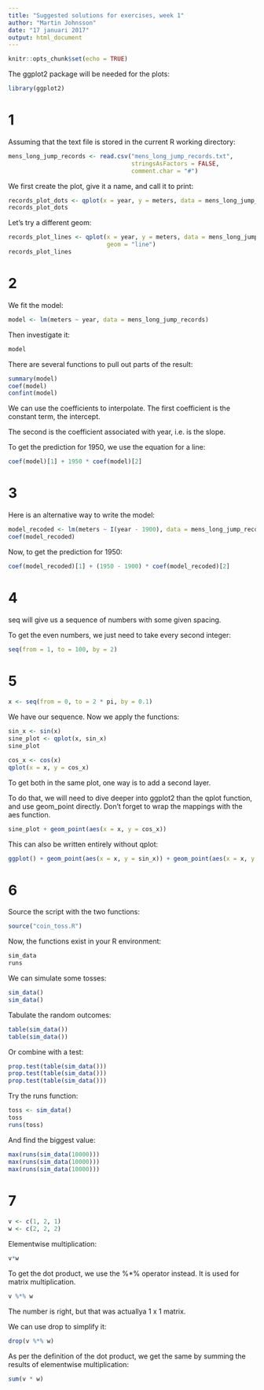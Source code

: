 ```yaml
---
title: "Suggested solutions for exercises, week 1"
author: "Martin Johnsson"
date: "17 januari 2017"
output: html_document
---
```


```r
knitr::opts_chunk$set(echo = TRUE)
```

The ggplot2 package will be needed for the plots:

```r
library(ggplot2)
```


# 1

Assuming that the text file is stored in the current R working directory:

```r
mens_long_jump_records <- read.csv("mens_long_jump_records.txt",
                                   stringsAsFactors = FALSE,
                                   comment.char = "#")
```
We first create the plot, give it a name, and call it to print:

```r
records_plot_dots <- qplot(x = year, y = meters, data = mens_long_jump_records)
records_plot_dots
```

Let's try a different geom:

```r
records_plot_lines <- qplot(x = year, y = meters, data = mens_long_jump_records,
                            geom = "line")
records_plot_lines
```


# 2

We fit the model:

```r
model <- lm(meters ~ year, data = mens_long_jump_records)
```

Then investigate it:

```r
model
```

There are several functions to pull out parts of the result:

```r
summary(model)
coef(model)
confint(model)
```

We can use the coefficients to interpolate. The first coefficient is the constant term, the intercept.

The second is the coefficient associated with year, i.e. is the slope.

To get the prediction for 1950, we use the equation for a line:

```r
coef(model)[1] + 1950 * coef(model)[2]
```


# 3

Here is an alternative way to write the model:

```r
model_recoded <- lm(meters ~ I(year - 1900), data = mens_long_jump_records)
coef(model_recoded)
```

Now, to get the prediction for 1950:

```r
coef(model_recoded)[1] + (1950 - 1900) * coef(model_recoded)[2]
```


# 4

seq will give us a sequence of numbers with some given spacing.

To get the even numbers, we just need to take every second integer:

```r
seq(from = 1, to = 100, by = 2)
```


# 5

```r
x <- seq(from = 0, to = 2 * pi, by = 0.1)
```

We have our sequence. Now we apply the functions:

```r
sin_x <- sin(x)
sine_plot <- qplot(x, sin_x)
sine_plot
```

```r
cos_x <- cos(x)
qplot(x = x, y = cos_x)
```

To get both in the same plot, one way is to add a second layer.

To do that, we will need to dive deeper into ggplot2 than the qplot function,
and use geom_point directly. Don't forget to wrap the mappings with the aes function.

```r
sine_plot + geom_point(aes(x = x, y = cos_x))
```

This can also be written entirely without qplot:

```r
ggplot() + geom_point(aes(x = x, y = sin_x)) + geom_point(aes(x = x, y = cos_x))
```

# 6

Source the script with the two functions:

```r
source("coin_toss.R")
```

Now, the functions exist in your R environment:

```r
sim_data
runs
```

We can simulate some tosses:

```r
sim_data()
sim_data()
```
Tabulate the random outcomes:

```r
table(sim_data())
table(sim_data())
```

Or combine with a test:

```r
prop.test(table(sim_data()))
prop.test(table(sim_data()))
prop.test(table(sim_data()))
```

Try the runs function:

```r
toss <- sim_data()
toss
runs(toss)
```

And find the biggest value:

```r
max(runs(sim_data(10000)))
max(runs(sim_data(10000)))
max(runs(sim_data(10000)))
```

# 7

```r
v <- c(1, 2, 1)
w <- c(2, 2, 2)
```

Elementwise multiplication:

```r
v*w
```

To get the dot product, we use the %*% operator instead. It is used for matrix multiplication.

```r
v %*% w
```

The number is right, but that was actuallya 1 x 1 matrix.

We can use drop to simplify it:

```r
drop(v %*% w)
```

As per the definition of the dot product, we get the same by summing the
results of elementwise multiplication:

```r
sum(v * w)
```




